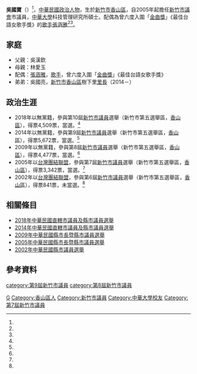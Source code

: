 {{otheruses| 吳國寶}}
{{Infobox officeholder
| name = 吳國寶
| English name = 
| image = 吳國寶 1970.jpg
| caption = 新竹市議員 吳國寶
| box_width = 
| occupation = [[政治人物|政治人物]]
| period = 
| birth_date = {{birth date and age|1970|2|6}}
| birth_place = {{ROC}}[[新竹市|新竹市]][[香山區|香山區]]樹下里
| sex = 男
| office =
| term_start = 
| term_end = 
| predecessor = 
| successor = 
| order1 = [[File:Flag_of_Hsinchu_City.svg|27px]][[新竹市議會|新竹市議會]]第10屆市議員
| term_start1 = 2018年12月25日
| term_end1 = 
| constituency1 = 新竹市第五選舉區<br>（[[香山區|香山區]]）
| nationality = {{ROC}}
| residence = {{ROC}}[[新竹市|新竹市]][[香山區|香山區]]
| language = [[中華民國國語|中華民國國語]]、[[臺灣話|臺灣話]]。
| party = 無
| religion = 
| spouse = [[張涵雅|張涵雅]]
| website =
| parents = 父：吳漢欽、母：林愛玉
| relatives = 
| work = 
| figure= 
| nickname =
| educate = 
*[[中華大學|中華大學]]科技管理研究所碩士
*[[明新科技大學|明新科技大學]]
*[[新竹市私立磐石高級中學|新竹市私立磐石高級中學]]
*[[新竹市立香山高級中學|新竹市立香山高級中學]]
*香山國小
| past =
*新竹市第7, 8, 9屆市議員
*新竹市不動產開發商業公會理事長
}}
'''吳國寶'''（{{bd|1970年|2月6日|||catIdx=吳}}）<ref name="votetw"/>，[[中華民國|中華民國]][[政治人物|政治人物]]，生於[[新竹市|新竹市]][[香山區|香山區]]，自2005年起擔任[[新竹市議會|新竹市議會]]市議員，[[中華大學|中華大學]]科技管理研究所碩士。配偶為曾六度入圍「[[金曲獎|金曲獎]]」《最佳台語女歌手獎》的[[歌手|歌手]][[張涵雅|張涵雅]]<ref name="setn"/><ref name="turnnewsapp"/>。

==家庭==
* 父親：吳漢欽
* 母親：林愛玉
* 配偶：[[張涵雅|張涵雅]]，[[歌手|歌手]]，曾六度入圍「[[金曲獎|金曲獎]]」《最佳台語女歌手獎》
* 弟弟：吳國亮，[[新竹市|新竹市]][[香山區|香山區]]樹下里[[里長|里長]]（2014－）

==政治生涯==
* 2018年以無黨籍，參與第10屆[[新竹市議會|新竹市議員]]選舉（新竹市第五選舉區，[[香山區|香山區]]），得票4,509票，當選。<ref name="吳國寶_2018"/>
* 2014年以無黨籍，參與第9屆[[新竹市議會|新竹市議員]]選舉（新竹市第五選舉區，[[香山區|香山區]]），得票5,672票，當選。<ref name="吳國寶_2014"/>
* 2009年以無黨籍，參與第8屆[[新竹市議會|新竹市議員]]選舉（新竹市第五選舉區，[[香山區|香山區]]），得票4,477票，當選。<ref name="吳國寶_2009"/>
* 2005年以[[台灣團結聯盟|台灣團結聯盟]]，參與第7屆[[新竹市議會|新竹市議員]]選舉（新竹市第五選舉區，[[香山區|香山區]]），得票3,342票，當選。<ref name="吳國寶_2005"/>
* 2002年以[[台灣團結聯盟|台灣團結聯盟]]，參與第6屆[[新竹市議會|新竹市議員]]選舉（新竹市第五選舉區，[[香山區|香山區]]），得票841票，未當選。<ref name="吳國寶_2002"/>

==相關條目==
* [[2018年中華民國直轄市議員及縣市議員選舉|2018年中華民國直轄市議員及縣市議員選舉]]
* [[2014年中華民國直轄市議員及縣市議員選舉|2014年中華民國直轄市議員及縣市議員選舉]]
* [[2009年中華民國縣市長暨縣市議員選舉|2009年中華民國縣市長暨縣市議員選舉]]
* [[2005年中華民國縣市長暨縣市議員選舉|2005年中華民國縣市長暨縣市議員選舉]]
* [[2002年中華民國縣市議員選舉|2002年中華民國縣市議員選舉]]

==參考資料==
{{Reflist|refs=

<ref name="votetw">{{cite web | url=https://votetw.com/data/candidate/%E5%90%B3%E5%9C%8B%E5%AF%B6 | title=吳國寶 | publisher=votetw | accessdate=2020-07-07 | archive-url=https://web.archive.org/web/20200707184102/https://votetw.com/data/candidate/%E5%90%B3%E5%9C%8B%E5%AF%B6 | archive-date=2020-07-07 | dead-url=no }}</ref>

<ref name="turnnewsapp">{{cite web | url=https://reader.turnnewsapp.com/cti12/20181128/iaa5a508/q1rjmtjfmjaxodexmjhfqtvfmw2/share | title=兄弟連任 吳家三喜臨門 | publisher=turnnewsapp | author=羅浚濱 | date=2018-11-28 | accessdate=2020-07-07 | archive-url=https://web.archive.org/web/20200708173814/https://reader.turnnewsapp.com/cti12/20181128/iaa5a508/q1rjmtjfmjaxodexmjhfqtvfmw2/share | archive-date=2020-07-08 | dead-url=no }}</ref>

<ref name="setn">{{cite web | url=https://star.setn.com/news/562166 | title=台語準歌后張涵雅玩創意！穿閃閃星光裝～揪議員老公走紅毯 | publisher=三立新聞網 | author=林芷卉 | date=2019-06-28 | accessdate=2020-07-07 | archive-url=https://web.archive.org/web/20200709140323/https://star.setn.com/news/562166 | archive-date=2020-07-09 | dead-url=no }}</ref>

<ref name="吳國寶_2002">{{cite web |title=2002-01 縣市議員 新竹市 第五選區[區域] 候選人 |url=https://elections.olc.tw/candidates/view/54d9c658-4a08-4bb0-8421-6b30acb5b862 |website=選舉黃頁 |accessdate=2020-07-26 |archive-date=2020-07-26 |archive-url=https://web.archive.org/web/20200726035509/https://elections.olc.tw/candidates/view/54d9c658-4a08-4bb0-8421-6b30acb5b862 |dead-url=no }}</ref>

<ref name="吳國寶_2005">{{cite web |title=2005-12 縣市議員 新竹市 第五選區[區域] 候選人 |url=https://elections.olc.tw/candidates/view/54d9c632-23ec-4df0-bc6e-6b30acb5b862 |website=選舉黃頁 |accessdate=2020-07-26 |archive-date=2020-07-26 |archive-url=https://web.archive.org/web/20200726035510/https://elections.olc.tw/candidates/view/54d9c632-23ec-4df0-bc6e-6b30acb5b862 |dead-url=no }}</ref>

<ref name="吳國寶_2009">{{cite web |title=2009-12 縣市議員 新竹市 第05選區[區域] 候選人 |url=https://elections.olc.tw/candidates/view/54d9c613-9b28-41d0-afcf-6b30acb5b862 |website=選舉黃頁 |accessdate=2020-07-26 |archive-date=2020-07-26 |archive-url=https://web.archive.org/web/20200726035507/https://elections.olc.tw/candidates/view/54d9c613-9b28-41d0-afcf-6b30acb5b862 |dead-url=no }}</ref>

<ref name="吳國寶_2014">{{cite web |title=2014-11 縣市議員 新竹市 第05選區[區域] 候選人 |url=https://elections.olc.tw/candidates/view/53c68f95-91cc-464e-a03d-0f15acb5b862 |website=選舉黃頁 |accessdate=2020-07-26 |archive-date=2020-07-26 |archive-url=https://web.archive.org/web/20200726035509/https://elections.olc.tw/candidates/view/53c68f95-91cc-464e-a03d-0f15acb5b862 |dead-url=no }}</ref>

<ref name="吳國寶_2018">{{cite web |title=2018-11 縣市議員 新竹市 第05選區[區域] 候選人 |url=https://elections.olc.tw/candidates/view/5b77d1d8-6970-44e3-84ce-73560a8c0003 |website=選舉黃頁 |accessdate=2020-07-26 |archive-date=2020-07-26 |archive-url=https://web.archive.org/web/20200726035512/https://elections.olc.tw/candidates/view/5b77d1d8-6970-44e3-84ce-73560a8c0003 |dead-url=no }}</ref>

}}

{{第10屆新竹市議員}}

[[Category:吳姓|G]]
[[Category:香山區人|Category:香山區人]]
[[Category:新竹市議員|Category:新竹市議員]]
[[Category:中華大學校友|Category:中華大學校友]]
[[category:第9屆新竹市議員|category:第9屆新竹市議員]]
[[category:第8屆新竹市議員|category:第8屆新竹市議員]]
[[Category:第7屆新竹市議員|Category:第7屆新竹市議員]]